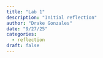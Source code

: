 ```yaml
---
title: "Lab 1"
description: "Initial reflection"
author: "Drake Gonzales"
date: "9/27/25"
categories:
  - reflection
draft: false
---
```

